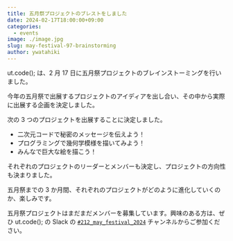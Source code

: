 ```yaml
---
title: 五月祭プロジェクトのブレストをしました
date: 2024-02-17T18:00:00+09:00
categories:
  - events
image: ./image.jpg
slug: may-festival-97-brainstorming
author: ywatahiki
---
```


ut.code(); は、2 月 17 日に五月祭プロジェクトのブレインストーミングを行いました。

今年の五月祭で出展するプロジェクトのアイディアを出し合い、その中から実際に出展する企画を決定しました。

次の 3 つのプロジェクトを出展することに決定しました。

- 二次元コードで秘密のメッセージを伝えよう！
- プログラミングで幾何学模様を描いてみよう！
- みんなで巨大な絵を描こう！

それぞれのプロジェクトのリーダーとメンバーも決定し、プロジェクトの方向性も決まりました。

五月祭までの 3 か月間、それぞれのプロジェクトがどのように進化していくのか、楽しみです。

五月祭プロジェクトはまだまだメンバーを募集しています。興味のある方は、ぜひ ut.code(); の Slack の [`#212_may_festival_2024`](https://utcode.slack.com/archives/C06FAEDVCF6) チャンネルからご参加ください。

